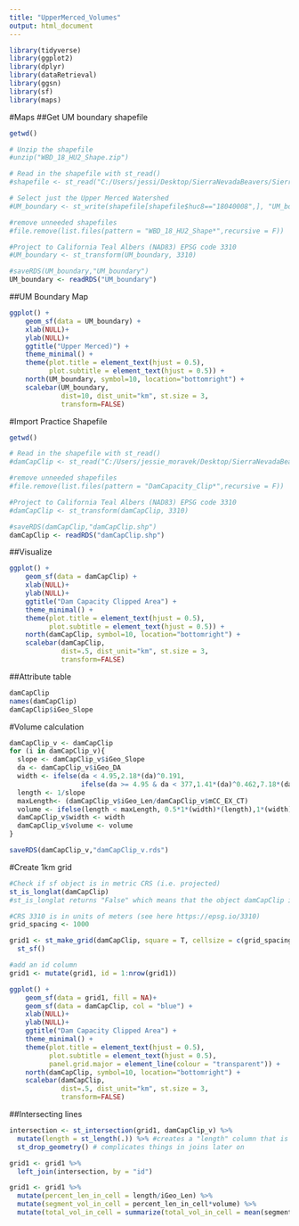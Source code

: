 ```yaml
---
title: "UpperMerced_Volumes"
output: html_document
---
```


```r
library(tidyverse)
library(ggplot2)
library(dplyr)
library(dataRetrieval)
library(ggsn)
library(sf)
library(maps)
```

#Maps
##Get UM boundary shapefile
```r
getwd()

# Unzip the shapefile
#unzip("WBD_18_HU2_Shape.zip")

# Read in the shapefile with st_read()
#shapefile <- st_read("C:/Users/jessi/Desktop/SierraNevadaBeavers/SierraNevadaBeavers/Shape/WBDHU8.shp")

# Select just the Upper Merced Watershed
#UM_boundary <- st_write(shapefile[shapefile$huc8=="18040008",], "UM_boundary.shp", append = FALSE)

#remove unneeded shapefiles
#file.remove(list.files(pattern = "WBD_18_HU2_Shape*",recursive = F))

#Project to California Teal Albers (NAD83) EPSG code 3310
#UM_boundary <- st_transform(UM_boundary, 3310)

#saveRDS(UM_boundary,"UM_boundary")
UM_boundary <- readRDS("UM_boundary")

```
##UM Boundary Map
```r
ggplot() +
    geom_sf(data = UM_boundary) +
    xlab(NULL)+
    ylab(NULL)+
    ggtitle("Upper Merced)") + 
    theme_minimal() +
    theme(plot.title = element_text(hjust = 0.5),
          plot.subtitle = element_text(hjust = 0.5)) +
    north(UM_boundary, symbol=10, location="bottomright") + 
    scalebar(UM_boundary,
             dist=10, dist_unit="km", st.size = 3,
             transform=FALSE)
```


#Import Practice Shapefile

```r
getwd()

# Read in the shapefile with st_read()
#damCapClip <- st_read("C:/Users/jessie_moravek/Desktop/SierraNevadaBeavers/DamCapacity_Clip.shp")

#remove unneeded shapefiles
#file.remove(list.files(pattern = "DamCapacity_Clip*",recursive = F))

#Project to California Teal Albers (NAD83) EPSG code 3310
#damCapClip <- st_transform(damCapClip, 3310)

#saveRDS(damCapClip,"damCapClip.shp")
damCapClip <- readRDS("damCapClip.shp")
```
##Visualize
```r
ggplot() +
    geom_sf(data = damCapClip) +
    xlab(NULL)+
    ylab(NULL)+
    ggtitle("Dam Capacity Clipped Area") + 
    theme_minimal() +
    theme(plot.title = element_text(hjust = 0.5),
          plot.subtitle = element_text(hjust = 0.5)) +
    north(damCapClip, symbol=10, location="bottomright") + 
    scalebar(damCapClip,
             dist=.5, dist_unit="km", st.size = 3,
             transform=FALSE)
```


##Attribute table
```r
damCapClip
names(damCapClip)
damCapClip$iGeo_Slope

```
#Volume calculation
```r
damCapClip_v <- damCapClip
for (i in damCapClip_v){
  slope <- damCapClip_v$iGeo_Slope
  da <- damCapClip_v$iGeo_DA
  width <- ifelse(da < 4.95,2.18*(da)^0.191,
                  ifelse(da >= 4.95 & da < 377,1.41*(da)^0.462,7.18*(da)^0.183))
  length <- 1/slope
  maxLength<- (damCapClip_v$iGeo_Len/damCapClip_v$mCC_EX_CT)
  volume <- ifelse(length < maxLength, 0.5*1*(width)*(length),1*(width)*(maxLength))
  damCapClip_v$width <- width
  damCapClip_v$volume <- volume
} 

saveRDS(damCapClip_v,"damCapClip_v.rds")
```


#Create 1km grid
```r
#Check if sf object is in metric CRS (i.e. projected)
st_is_longlat(damCapClip)
#st_is_longlat returns "False" which means that the object damCapClip is in a metric CRS

#CRS 3310 is in units of meters (see here https://epsg.io/3310)
grid_spacing <- 1000 

grid1 <- st_make_grid(damCapClip, square = T, cellsize = c(grid_spacing, grid_spacing)) %>% # the grid, covering bounding box
  st_sf()

#add an id column
grid1 <- mutate(grid1, id = 1:nrow(grid1))
```


```r
ggplot() +
    geom_sf(data = grid1, fill = NA)+
    geom_sf(data = damCapClip, col = "blue") +
    xlab(NULL)+
    ylab(NULL)+
    ggtitle("Dam Capacity Clipped Area") + 
    theme_minimal() +
    theme(plot.title = element_text(hjust = 0.5),
          plot.subtitle = element_text(hjust = 0.5), 
          panel.grid.major = element_line(colour = "transparent")) +
    north(damCapClip, symbol=10, location="bottomright") + 
    scalebar(damCapClip,
             dist=.5, dist_unit="km", st.size = 3,
             transform=FALSE)

```

##Intersecting lines
```r
intersection <- st_intersection(grid1, damCapClip_v) %>% 
  mutate(length = st_length(.)) %>% #creates a "length" column that is the length of that particular segment in the grid cell from the "id" column
  st_drop_geometry() # complicates things in joins later on

grid1 <- grid1 %>% 
  left_join(intersection, by = "id")

grid1 <- grid1 %>% 
  mutate(percent_len_in_cell = length/iGeo_Len) %>% 
  mutate(segment_vol_in_cell = percent_len_in_cell*volume) %>% 
  mutate(total_vol_in_cell = summarize(total_vol_in_cell = mean(segment_vol_in_cell)))


```

